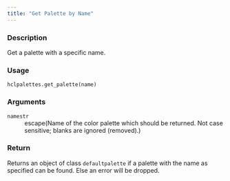 ```yaml
---
title: "Get Palette by Name"
---
```


### Description

Get a palette with a specific name.

### Usage

<pre><code class='language-python'>hclpalettes.get_palette(name)</code></pre>

### Arguments

<dl class="pyp-list param-list">
  <dt style = "white-space: nowrap; font-family: monospace; vertical-align: top">
   <code id="colorspace.palettes.hclpalettes.get_palette:name">name</code><code class="argument-class">str</code>
  </dt>
 <dd>escape(Name of the color palette which should be returned. Not
case sensitive; blanks are ignored (removed).)</dd>
</dl>

### Return

Returns an object of class `defaultpalette` if a palette with
the name as specified can be found.  Else an error will be dropped.
